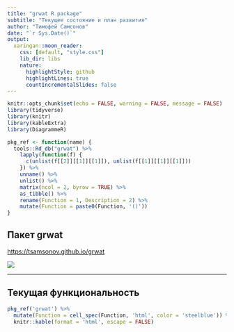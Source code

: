 ```yaml
---
title: "grwat R package"
subtitle: "Текущее состояние и план развития"
author: "Тимофей Самсонов"
date: "`r Sys.Date()`"
output:
  xaringan::moon_reader:
    css: [default, "style.css"]
    lib_dir: libs
    nature:
      highlightStyle: github
      highlightLines: true
      countIncrementalSlides: false
---
```


```r
knitr::opts_chunk$set(echo = FALSE, warning = FALSE, message = FALSE)
library(tidyverse)
library(knitr)
library(kableExtra)
library(DiagrammeR)

pkg_ref <- function(name) {
  tools::Rd_db("grwat") %>% 
    lapply(function(f) {
      c(unlist(f[[2]][[1]][[1]]), unlist(f[[1]][[1]][[1]]))
    }) %>% 
    unname() %>% 
    unlist() %>% 
    matrix(ncol = 2, byrow = TRUE) %>% 
    as_tibble() %>% 
    rename(Function = 1, Description = 2) %>% 
    mutate(Function = paste0(Function, '()'))
}
```

## Пакет grwat

[https://tsamsonov.github.io/grwat](https://tsamsonov.github.io/grwat)

![](img/grwat.png)

---

## Текущая функциональность

```r
pkg_ref('grwat') %>% 
  mutate(Function = cell_spec(Function, 'html', color = 'steelblue')) %>% 
  knitr::kable(format = 'html', escape = FALSE)
```



